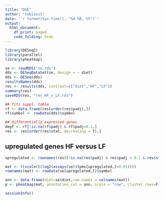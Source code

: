 ```yaml
---
title: "DGE"
author: "tobiasst"
date: '`r format(Sys.time(), "%d %B, %Y")`'
output:
  html_document:
    df_print: paged
    code_folding: hide
---
```


```r
library(DESeq2)
library(parallel)
library(pheatmap)
```

```r
se <- readRDS("se.rds")
dds <- DESeqDataSet(se, design = ~ diet)
dds <- DESeq(dds)
resultsNames(dds)
res <- results(dds, contrast=c("diet","HF","LF"))
summary(res)
saveRDS(res, "res_HF_v_LF.rds")

## fits suppl. table 
rf <- data.frame(res[order(res$padj),])
rf$symbol <- rowData(dds)$symbol

## differentially expressed genes
degf <- rf[!is.na(rf$padj) & rf$padj<0.1,]
res <- res[order(res$stat, decreasing = T),]
```

## upregulated genes HF versus LF

```r

upregulated <- rownames(res)[!is.na(res$padj) & res$padj < 0.1 & res$stat > 0]

mat <- t(scale(t(log2(assays(se)$tpms[upregulated,]+0.01))))
rownames(mat) <- rowData(se[upregulated,])$symbol

ann <- data.frame(diet=se$diet,row.names = colnames(mat))
p <- pheatmap(mat, annotation_col = ann, scale = "row", cluster_rows=F)
```


```r
sessionInfo()
```

